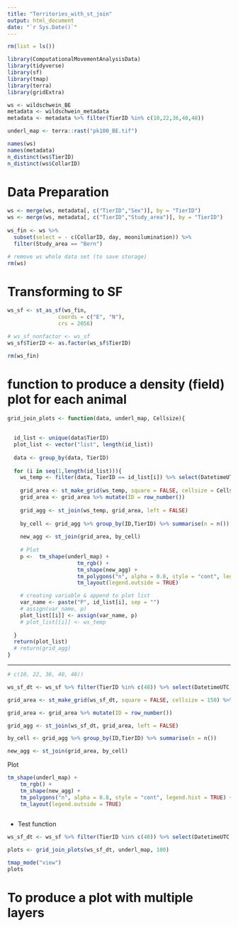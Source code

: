 ```yaml
---
title: "Territories_with_st_join"
output: html_document
date: "`r Sys.Date()`"
---
```



```r
rm(list = ls())
```

```r
library(ComputationalMovementAnalysisData)
library(tidyverse)
library(sf)
library(tmap)
library(terra)
library(gridExtra)

```

```r
ws <- wildschwein_BE
metadata <- wildschwein_metadata
metadata <- metadata %>% filter(TierID %in% c(10,22,36,40,48))

underl_map <- terra::rast("pk100_BE.tif")

```

```r
names(ws)
names(metadata)
n_distinct(ws$TierID)
n_distinct(ws$CollarID)
```



# Data Preparation
```r
ws <- merge(ws, metadata[, c("TierID","Sex")], by = "TierID")
ws <- merge(ws, metadata[, c("TierID","Study_area")], by = "TierID")
  
ws_fin <- ws %>% 
  subset(select = - c(CollarID, day, moonilumination)) %>% 
  filter(Study_area == "Bern")
```

```r
# remove ws whole data set (to save storage)
rm(ws)

```



# Transforming to SF
```r
ws_sf <- st_as_sf(ws_fin,
                coords = c("E", "N"), 
                crs = 2056)

# ws_sf_nonfactor <- ws_sf
ws_sf$TierID <- as.factor(ws_sf$TierID)

rm(ws_fin)
```




# function to produce a density (field) plot for each animal
```r

grid_join_plots <- function(data, underl_map, Cellsize){
  
  
  id_list <- unique(data$TierID)
  plot_list <- vector("list", length(id_list))
  
  data <- group_by(data, TierID)
  
  for (i in seq(1,length(id_list))){
    ws_temp <- filter(data, TierID == id_list[i]) %>% select(DatetimeUTC, TierID)
    
    grid_area <- st_make_grid(ws_temp, square = FALSE, cellsize = Cellsize, crs = 2056) %>% st_as_sf()
    grid_area <- grid_area %>% mutate(ID = row_number())
    
    grid_agg <- st_join(ws_temp, grid_area, left = FALSE)
    
    by_cell <- grid_agg %>% group_by(ID,TierID) %>% summarise(n = n())
    
    new_agg <- st_join(grid_area, by_cell)
    
    # Plot 
    p <-  tm_shape(underl_map) +
                      tm_rgb() +
                      tm_shape(new_agg) +
                      tm_polygons("n", alpha = 0.8, style = "cont", legend.hist = TRUE) +
                      tm_layout(legend.outside = TRUE)

    # creating variable & append to plot list
    var_name <- paste("P", id_list[i], sep = "")
    # assign(var_name, p)
    plot_list[[i]] <- assign(var_name, p)
    # plot_list[[i]] <- ws_temp
    
  }
  return(plot_list)
  # return(grid_agg)
}

```

-----------------------

```r
# c(10, 22, 36, 40, 48))

ws_sf_dt <- ws_sf %>% filter(TierID %in% c(48)) %>% select(DatetimeUTC, TierID)
```


```r
grid_area <- st_make_grid(ws_sf_dt, square = FALSE, cellsize = 150) %>%  st_as_sf() 

grid_area <- grid_area %>% mutate(ID = row_number())

grid_agg <- st_join(ws_sf_dt, grid_area, left = FALSE)

by_cell <- grid_agg %>% group_by(ID,TierID) %>% summarise(n = n())

new_agg <- st_join(grid_area, by_cell)
```


Plot

```r

tm_shape(underl_map) +
    tm_rgb() +
    tm_shape(new_agg) +
    tm_polygons("n", alpha = 0.8, style = "cont", legend.hist = TRUE) +
    tm_layout(legend.outside = TRUE)
    
```


- Test function

```r
ws_sf_dt <- ws_sf %>% filter(TierID %in% c(48)) %>% select(DatetimeUTC, TierID)

plots <- grid_join_plots(ws_sf_dt, underl_map, 100)
```


```r
tmap_mode("view")
plots

```



# To produce a plot with multiple layers

```r

```































